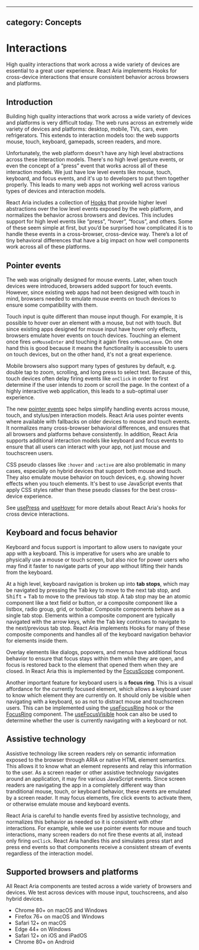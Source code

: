 <!-- Copyright 2020 Adobe. All rights reserved.
This file is licensed to you under the Apache License, Version 2.0 (the "License");
you may not use this file except in compliance with the License. You may obtain a copy
of the License at http://www.apache.org/licenses/LICENSE-2.0
Unless required by applicable law or agreed to in writing, software distributed under
the License is distributed on an "AS IS" BASIS, WITHOUT WARRANTIES OR REPRESENTATIONS
OF ANY KIND, either express or implied. See the License for the specific language
governing permissions and limitations under the License. -->



---
category: Concepts
---

# Interactions

High quality interactions that work across a wide variety of devices are essential to a great user experience.
React Aria implements Hooks for cross-device interactions that ensure consistent behavior across browsers and platforms.

## Introduction

Building high quality interactions that work across a wide variety of devices and platforms is very difficult today.
The web runs across an extremely wide variety of devices and platforms: desktop, mobile, TVs, cars, even refrigerators.
This extends to interaction models too: the web supports mouse, touch, keyboard, gamepads, screen readers, and more.

Unfortunately, the web platform doesn't have any high level abstractions across these interaction models. There's no 
high level gesture events, or even the concept of a “press” event that works across all of these interaction models.
We just have low level events like mouse, touch, keyboard, and focus events, and it's up to developers to put them
together properly. This leads to many web apps not working well across various types of devices and interaction models.

React Aria includes a collection of [Hooks](https://reactjs.org/docs/hooks-intro.html) that provide higher level abstractions 
over the low level events exposed by the web platform, and normalizes the behavior across browsers and devices. This includes 
support for high level events like “press”, “hover”, “focus”, and others. Some of these seem simple at first, but you’d be surprised how 
complicated it is to handle these events in a cross-browser, cross-device way. There’s a lot of tiny behavioral 
differences that have a big impact on how well components work across all of these platforms.

## Pointer events

The web was originally designed for mouse events. Later, when touch devices were introduced, browsers added support for
touch events. However, since existing web apps had not been designed with touch in mind, browsers needed to emulate
mouse events on touch devices to ensure some compatibility with them. 

Touch input is quite different than mouse input though. For example, it is possible to hover over an element with a mouse,
but not with touch. But since existing apps designed for mouse input have hover only effects, browsers emulate hover events
on touch devices. Touching an element once fires `onMouseEnter` and touching it again fires `onMouseLeave`. On one hand this is
good because it means the functionality is accessible to users on touch devices, but on the other hand, it's not a great experience.

Mobile browsers also support many types of gestures by default, e.g. double tap to zoom, scrolling, and long press to select text.
Because of this, touch devices often delay firing events like `onClick` in order to first determine if the user intends to zoom or
scroll the page. In the context of a highly interactive web application, this leads to a sub-optimal user experience.

The new [pointer events](https://developer.mozilla.org/en-US/docs/Web/API/Pointer_events) spec helps simplify handling events
across mouse, touch, and stylus/pen interaction models. React Aria uses pointer events where available with fallbacks on older
devices to mouse and touch events. It normalizes many cross-browser behavioral differences, and ensures that all browsers and
platforms behave consistently. In addition, React Aria supports additional interaction models like keyboard and focus events
to ensure that all users can interact with your app, not just mouse and touchscreen users.

CSS pseudo classes like `:hover` and `:active` are also problematic in many cases, especially on hybrid devices that support 
both mouse and touch. They also emulate mouse behavior on touch devices, e.g. showing hover effects when you touch elements.
It's best to use JavaScript events that apply CSS styles rather than these pseudo classes for the best cross-device experience.

See [usePress](usePress.html) and [useHover](useHover.html) for more details about React Aria's hooks for cross device 
interactions.

## Keyboard and focus behavior

Keyboard and focus support is important to allow users to navigate your app with a keyboard. This is imperative for users 
who are unable to physically use a mouse or touch screen, but also nice for power users who may find it faster to navigate
parts of your app without lifting their hands from the keyboard.

At a high level, keyboard navigation is broken up into **tab stops**, which may be navigated by pressing the <kbd>Tab</kbd> key to
move to the next tab stop, and <kbd>Shift</kbd> + <kbd>Tab</kbd> to move to the previous tab stop. A tab stop may be an atomic
component like a text field or button, or a composite component like a listbox, radio group, grid, or toolbar. Composite components
behave as a single tab stop. Elements within a composite component are typically navigated with the arrow keys, while the <kbd>Tab</kbd>
key continues to navigate to the next/previous tab stop. React Aria implements Hooks for many of these composite components and handles 
all of the keyboard navigation behavior for elements inside them.

Overlay elements like dialogs, popovers, and menus have additional focus behavior to ensure that focus stays within them while they
are open, and focus is restored back to the element that opened them when they are closed. In React Aria this is implemented by
the [FocusScope](FocusScope.html) component.

Another important feature for keyboard users is a **focus ring**. This is a visual affordance for the currently focused element, which
allows a keyboard user to know which element they are currently on. It should only be visible when navigating with a keyboard, so as
not to distract mouse and touchscreen users. This can be implemented using the [useFocusRing](useFocusRing.html) hook or the 
[FocusRing](FocusRing.html) component. The [useFocusVisible](useFocusVisible.html) hook can also be used to determine whether
the user is currently navigating with a keyboard or not.

## Assistive technology

Assistive technology like screen readers rely on semantic information exposed to the browser through ARIA or native HTML element
semantics. This allows it to know what an element represents and relay this information to the user. As a screen reader or other
assistive technology navigates around an application, it may fire various JavaScript events. Since screen readers are navigating
the app in a completely different way than tranditional mouse, touch, or keyboard behavior, these events are emulated by a 
screen reader. It may focus elements, fire click events to activate them, or otherwise emulate mouse and keyboard events.

React Aria is careful to handle events fired by assistive technology, and normalizes this behavior as needed so it is consistent
with other interactions. For example, while we use pointer events for mouse and touch interactions, many screen readers do not
fire these events at all, instead only firing `onClick`. React Aria handles this and simulates press start and press end events
so that components receive a consistent stream of events regardless of the interaction model.

## Supported browsers and platforms

All React Aria components are tested across a wide variety of browsers and devices. We test across devices with
mouse input, touchscreens, and also hybrid devices.

* Chrome 80+ on macOS and Windows
* Firefox 76+ on macOS and Windows
* Safari 12+ on macOS
* Edge 44+ on Windows
* Safari 12+ on iOS and iPadOS
* Chrome 80+ on Android
